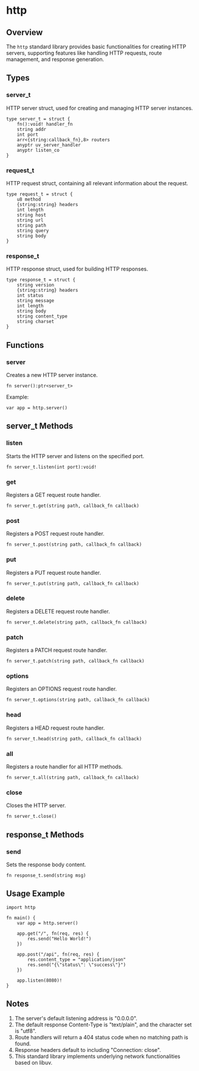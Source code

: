 # http

## Overview
The `http` standard library provides basic functionalities for creating HTTP servers, supporting features like handling HTTP requests, route management, and response generation.

## Types

### server_t
HTTP server struct, used for creating and managing HTTP server instances.

```nature
type server_t = struct {
    fn():void! handler_fn
    string addr
    int port
    arr<{string:callback_fn},8> routers
    anyptr uv_server_handler
    anyptr listen_co
}
```

### request_t
HTTP request struct, containing all relevant information about the request.

```nature
type request_t = struct {
    u8 method
    {string:string} headers
    int length
    string host
    string url
    string path
    string query
    string body
}
```

### response_t
HTTP response struct, used for building HTTP responses.

```nature
type response_t = struct {
    string version
    {string:string} headers
    int status
    string message
    int length
    string body
    string content_type
    string charset
}
```

## Functions

### server
Creates a new HTTP server instance.

```nature
fn server():ptr<server_t>
```

Example:
```nature
var app = http.server()
```

## server_t Methods

### listen
Starts the HTTP server and listens on the specified port.

```nature
fn server_t.listen(int port):void!
```

### get
Registers a GET request route handler.

```nature
fn server_t.get(string path, callback_fn callback)
```

### post
Registers a POST request route handler.

```nature
fn server_t.post(string path, callback_fn callback)
```

### put
Registers a PUT request route handler.

```nature
fn server_t.put(string path, callback_fn callback)
```

### delete
Registers a DELETE request route handler.

```nature
fn server_t.delete(string path, callback_fn callback)
```

### patch
Registers a PATCH request route handler.

```nature
fn server_t.patch(string path, callback_fn callback)
```

### options
Registers an OPTIONS request route handler.

```nature
fn server_t.options(string path, callback_fn callback)
```

### head
Registers a HEAD request route handler.

```nature
fn server_t.head(string path, callback_fn callback)
```

### all
Registers a route handler for all HTTP methods.

```nature
fn server_t.all(string path, callback_fn callback)
```

### close
Closes the HTTP server.

```nature
fn server_t.close()
```

## response_t Methods

### send
Sets the response body content.

```nature
fn response_t.send(string msg)
```

## Usage Example

```nature
import http

fn main() {
    var app = http.server()

    app.get("/", fn(req, res) {
        res.send("Hello World!")
    })

    app.post("/api", fn(req, res) {
        res.content_type = "application/json"
        res.send("{\"status\": \"success\"}")
    })

    app.listen(8080)!
}
```

## Notes
1. The server's default listening address is "0.0.0.0".
2. The default response Content-Type is "text/plain", and the character set is "utf8".
3. Route handlers will return a 404 status code when no matching path is found.
4. Response headers default to including "Connection: close".
5. This standard library implements underlying network functionalities based on libuv.